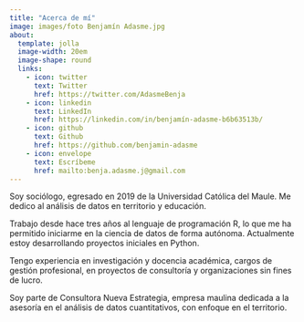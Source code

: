 ```yaml
---
title: "Acerca de mí"
image: images/foto Benjamín Adasme.jpg
about:
  template: jolla
  image-width: 20em
  image-shape: round
  links:
    - icon: twitter
      text: Twitter
      href: https://twitter.com/AdasmeBenja
    - icon: linkedin
      text: LinkedIn
      href: https://linkedin.com/in/benjamín-adasme-b6b63513b/
    - icon: github
      text: Github
      href: https://github.com/benjamin-adasme
    - icon: envelope
      text: Escríbeme
      href: mailto:benja.adasme.j@gmail.com
---
```


Soy sociólogo, egresado en 2019 de la Universidad Católica del Maule. Me dedico al análisis de datos en territorio y educación.

Trabajo desde hace tres años al lenguaje de programación R, lo que me ha permitido iniciarme en la ciencia de datos de forma autónoma. Actualmente estoy desarrollando proyectos iniciales en Python. 

Tengo experiencia en investigación y docencia académica, cargos de gestión profesional, en proyectos de consultoría y organizaciones sin fines de lucro.

Soy parte de Consultora Nueva Estrategia, empresa maulina dedicada a la asesoría en el análisis de datos cuantitativos, con enfoque en el territorio.
